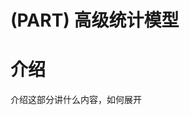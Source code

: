 # (PART) 高级统计模型 {#Advanced-Statistical-Models .unnumbered}

# 介绍 {#Advanced-Statistical-Models-Intro .unnumbered}

介绍这部分讲什么内容，如何展开
